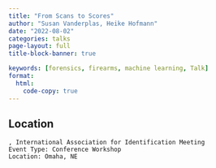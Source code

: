 ```yaml
---
title: "From Scans to Scores"
author: "Susan Vanderplas, Heike Hofmann"
date: "2022-08-02"
categories: talks
page-layout: full
title-block-banner: true

keywords: [forensics, firearms, machine learning, Talk]
format:
  html:
    code-copy: true
---
```

 

## Location

    , International Association for Identification Meeting
    Event Type: Conference Workshop
    Location: Omaha, NE
